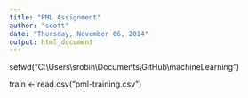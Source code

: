 ```yaml
---
title: "PML Assignment"
author: "scott"
date: "Thursday, November 06, 2014"
output: html_document
---
```


setwd("C:\\Users\\srobin\\Documents\\GitHub\\machineLearning")

train <- read.csv("pml-training.csv")
